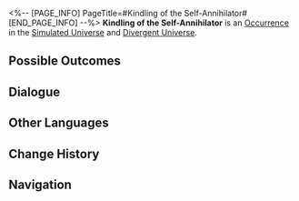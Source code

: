 <%-- [PAGE_INFO]
PageTitle=#Kindling of the Self-Annihilator#
[END_PAGE_INFO] --%>
{{Stub}}
{{Simulated Universe Event Infobox
|id            = 11601
|title         = 
|image         = Occurrence Default.png
|domains_su    = Unknown
|domains_swarm = Unknown
|domains_gng   = Unknown
|domains_du    = Unknown
|domains_und   = 
|requirements  = 
|prev          = 
|next          = 
|characters    = 
|factions      = 
|order         = 077
|order_du      = 019
}}
'''Kindling of the Self-Annihilator''' is an [[Divergent Universe/Occurrence|Occurrence]] in the [[Simulated Universe]] and [[Divergent Universe]].

==Possible Outcomes==
{{Possible Outcomes
|choice_1 = Hurry and terminate black box. Get it out.
|result_1 = Achieve battle victory within 4 Cycle(s). If you complete the challenge, obtain a 3-star Blessing of The Hunt.
|path_1   = The Hunt
|modes_1  = swarm

|choice_2 = You can "reinforce this belief."
|result_2 = Gain 1 random Negative Curio(s) and enhance 3 blessing(s).
|path_2   = Erudition
|modes_2  = gng

|choice_3 = You can still '''reinforce this belief'''.
|result_3 = Obtain 3 random Negative Curio(s) and 2 enhanced Blessing(s) of 1- to 3-star rarity.
|modes_3  = du

|choice_4 = Accept the flames of "Self-destruction" and destroy the black box.
|result_4 = Obtain 2 random Negative Curio(s) and 2 Blessing(s) of 2- to 3-star rarity.
|modes_4  = du

|choice_5 = Refuse.
|result_5 = Enhance 4 random Blessings.
|modes_5  = du

|choice_6 = Accept the flames of "Self-destruction" and destroy the black box.
|result_6 = Obtain 2 random Negative Curio(s) and 2 Blessing(s) of (Preservation/Remembrance/Nihility/Abundance/The Hunt/Destruction/Elation/Propagation/Erudition) of 2- to 3-star rarity.
|modes_6  = 

|choice_7 = Accept the flames of "Self-destruction" and destroy the black box.
|result_7 = Obtain 1 random Negative Curio and a 3-star Blessing.
|modes_7  = su,swarm,gng

|choice_8 = Refuse.
|result_8 = Obtain 100 Cosmic Fragment(s).
|modes_8  = su,swarm,gng

}}
<!--
==Gameplay Notes==
* 
-->
==Dialogue==
{{Dialogue Start}}
:{{tx}}
{{Dialogue End}}

==Other Languages==
{{Other Languages
|en   = Kindling of the Self-Annihilator
|zhs  = 自灭者的火种
|zht  = 自滅者的火種
|ja   = {{Rubi|自滅者|じめつしゃ}}の{{Rubi|火種|ひだね}}
|ko   = 자멸자의 불씨
|es   = Yesca del Autodestructor
|fr   = Brasier de l'Auto-annihilateur
|ru   = Пламя Самоуничтожителя
|th   = เชื้อไฟของผู้ทำลายตน
|vi   = Mồi Lửa Kẻ Tự Hủy Diệt
|de   = Zündholz des Selbstvernichters
|id   = Api Self-Annihilator
|pt   = Acendedor do Autoaniquilador
}}

==Change History==
{{Change History|1.0}}

==Navigation==
{{Occurrence Navbox}}